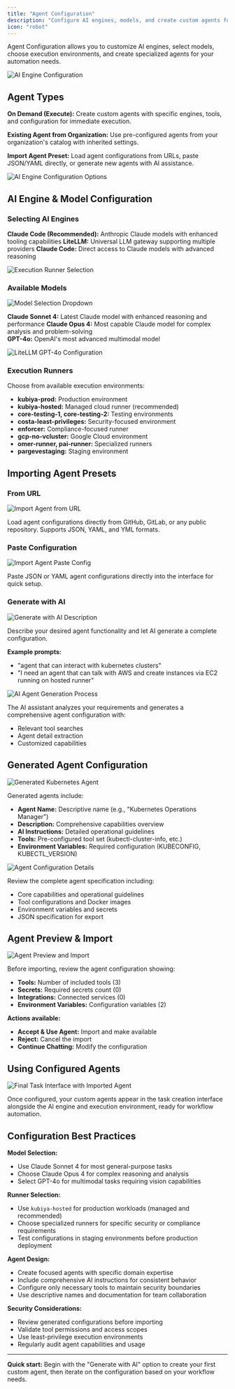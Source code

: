 ```yaml
---
title: "Agent Configuration"
description: "Configure AI engines, models, and create custom agents for your workflows"
icon: "robot"
---
```


Agent Configuration allows you to customize AI engines, select models, choose execution environments, and create specialized agents for your automation needs.

![AI Engine Configuration](/assets/screenshots/composer/agent-configuration/ai-engine-configuration-1.png)

## Agent Types

**On Demand (Execute):** Create custom agents with specific engines, tools, and configuration for immediate execution.

**Existing Agent from Organization:** Use pre-configured agents from your organization's catalog with inherited settings.

**Import Agent Preset:** Load agent configurations from URLs, paste JSON/YAML directly, or generate new agents with AI assistance.

![AI Engine Configuration Options](/assets/screenshots/composer/agent-configuration/ai-engine-configuration-2.png)

## AI Engine & Model Configuration

### Selecting AI Engines

**Claude Code (Recommended):** Anthropic Claude models with enhanced tooling capabilities
**LiteLLM:** Universal LLM gateway supporting multiple providers
**Claude Code:** Direct access to Claude models with advanced reasoning

![Execution Runner Selection](/assets/screenshots/composer/agent-configuration/execution-runner-selection.png)

### Available Models

![Model Selection Dropdown](/assets/screenshots/composer/agent-configuration/model-selection-dropdown.png)

**Claude Sonnet 4:** Latest Claude model with enhanced reasoning and performance
**Claude Opus 4:** Most capable Claude model for complex analysis and problem-solving  
**GPT-4o:** OpenAI's most advanced multimodal model

![LiteLLM GPT-4o Configuration](/assets/screenshots/composer/agent-configuration/litellm-gpt4o-config.png)

### Execution Runners

Choose from available execution environments:
- **kubiya-prod:** Production environment
- **kubiya-hosted:** Managed cloud runner (recommended)
- **core-testing-1, core-testing-2:** Testing environments
- **costa-least-privileges:** Security-focused environment
- **enforcer:** Compliance-focused runner
- **gcp-no-vcluster:** Google Cloud environment
- **omer-runner, pai-runner:** Specialized runners
- **pargevestaging:** Staging environment

## Importing Agent Presets

### From URL

![Import Agent from URL](/assets/screenshots/composer/agent-configuration/import-agent-url.png)

Load agent configurations directly from GitHub, GitLab, or any public repository. Supports JSON, YAML, and YML formats.

### Paste Configuration

![Import Agent Paste Config](/assets/screenshots/composer/agent-configuration/import-agent-paste-config.png)

Paste JSON or YAML agent configurations directly into the interface for quick setup.

### Generate with AI

![Generate with AI Description](/assets/screenshots/composer/agent-configuration/generate-with-ai-description.png)

Describe your desired agent functionality and let AI generate a complete configuration.

**Example prompts:**
- "agent that can interact with kubernetes clusters"
- "I need an agent that can talk with AWS and create instances via EC2 running on hosted runner"

![AI Agent Generation Process](/assets/screenshots/composer/agent-configuration/ai-agent-generation-process.png)

The AI assistant analyzes your requirements and generates a comprehensive agent configuration with:
- Relevant tool searches
- Agent detail extraction
- Customized capabilities

## Generated Agent Configuration

![Generated Kubernetes Agent](/assets/screenshots/composer/agent-configuration/generated-kubernetes-agent.png)

Generated agents include:
- **Agent Name:** Descriptive name (e.g., "Kubernetes Operations Manager")
- **Description:** Comprehensive capabilities overview
- **AI Instructions:** Detailed operational guidelines
- **Tools:** Pre-configured tool set (kubectl-cluster-info, etc.)
- **Environment Variables:** Required configuration (KUBECONFIG, KUBECTL_VERSION)

![Agent Configuration Details](/assets/screenshots/composer/agent-configuration/agent-configuration-details.png)

Review the complete agent specification including:
- Core capabilities and operational guidelines
- Tool configurations and Docker images
- Environment variables and secrets
- JSON specification for export

## Agent Preview & Import

![Agent Preview and Import](/assets/screenshots/composer/agent-configuration/agent-preview-and-import.png)

Before importing, review the agent configuration showing:
- **Tools:** Number of included tools (3)
- **Secrets:** Required secrets count (0)
- **Integrations:** Connected services (0)
- **Environment Variables:** Configuration variables (2)

**Actions available:**
- **Accept & Use Agent:** Import and make available
- **Reject:** Cancel the import
- **Continue Chatting:** Modify the configuration

## Using Configured Agents

![Final Task Interface with Imported Agent](/assets/screenshots/composer/agent-configuration/final-task-interface-with-imported-agent.png)

Once configured, your custom agents appear in the task creation interface alongside the AI engine and execution environment, ready for workflow automation.

## Configuration Best Practices

**Model Selection:**
- Use Claude Sonnet 4 for most general-purpose tasks
- Choose Claude Opus 4 for complex reasoning and analysis
- Select GPT-4o for multimodal tasks requiring vision capabilities

**Runner Selection:**
- Use `kubiya-hosted` for production workloads (managed and recommended)
- Choose specialized runners for specific security or compliance requirements
- Test configurations in staging environments before production deployment

**Agent Design:**
- Create focused agents with specific domain expertise
- Include comprehensive AI instructions for consistent behavior
- Configure only necessary tools to maintain security boundaries
- Use descriptive names and documentation for team collaboration

**Security Considerations:**
- Review generated configurations before importing
- Validate tool permissions and access scopes
- Use least-privilege execution environments
- Regularly audit agent capabilities and usage

---

**Quick start:** Begin with the "Generate with AI" option to create your first custom agent, then iterate on the configuration based on your workflow needs.
